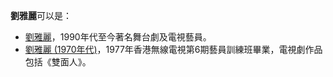'''劉雅麗'''可以是：
*[[劉雅麗|劉雅麗]]，1990年代至今著名舞台劇及電視藝員。
*[[劉雅麗_(1970年代)|劉雅麗 (1970年代)]]，1977年香港無線電視第6期藝員訓練班畢業，電視劇作品包括《雙面人》。

{{disambig|Y雅丽|Cat=三字刘姓人名消歧义}}